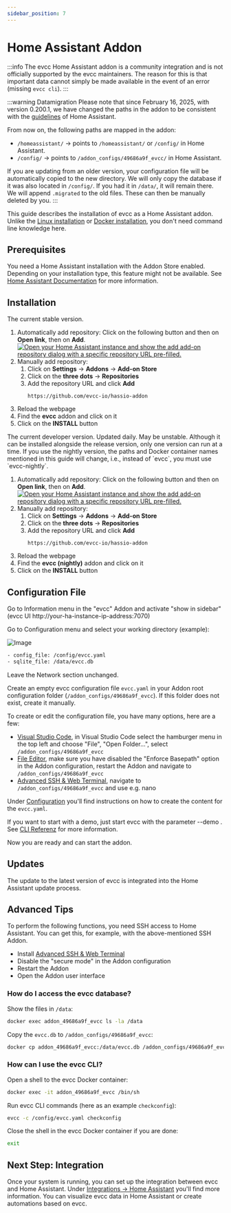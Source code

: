 ```yaml
---
sidebar_position: 7
---
```



# Home Assistant Addon

:::info
The evcc Home Assistant addon is a community integration and is not officially supported by the evcc maintainers.
The reason for this is that important data cannot simply be made available in the event of an error (missing `evcc cli`).
:::

:::warning Datamigration
Please note that since February 16, 2025, with version 0.200.1, we have changed the paths in the addon to be consistent with the [guidelines](https://developers.home-assistant.io/blog/2023/11/06/public-addon-config/) of Home Assistant.

From now on, the following paths are mapped in the addon:

- `/homeassistant/` -> points to `/homeassistant/` or `/config/` in Home Assistant.
- `/config/` -> points to `/addon_configs/49686a9f_evcc/` in Home Assistant.

If you are updating from an older version, your configuration file will be automatically copied to the new directory.
We will only copy the database if it was also located in `/config/`. If you had it in `/data/`, it will remain there.
We will append `.migrated` to the old files. These can then be manually deleted by you.
:::

This guide describes the installation of evcc as a Home Assistant addon.
Unlike the [Linux installation](./linux) or [Docker installation](./docker), you don't need command line knowledge here.

## Prerequisites

You need a Home Assistant installation with the Addon Store enabled.
Depending on your installation type, this feature might not be available.
See [Home Assistant Documentation](https://www.home-assistant.io/installation/#advanced-installation-methods) for more information.

## Installation

<Tabs groupId="release-type">
  <TabItem value="Release" label="Release" default>
  The current stable version.

1. Automatically add repository: Click on the following button and then on **Open link**, then on **Add**.
   [![Open your Home Assistant instance and show the add add-on repository dialog with a specific repository URL pre-filled.](https://my.home-assistant.io/badges/supervisor_add_addon_repository.svg)](https://my.home-assistant.io/redirect/supervisor_add_addon_repository/?repository_url=https%3A%2F%2Fgithub.com%2Fevcc-io%2Fhassio-addon)
2. Manually add repository:
   1. Click on **Settings** → **Addons** → **Add-on Store**
   2. Click on the **three dots** → **Repositories**
   3. Add the repository URL and click **Add**
      ```
      https://github.com/evcc-io/hassio-addon
      ```
3. Reload the webpage
4. Find the **evcc** addon and click on it
5. Click on the **INSTALL** button

  </TabItem>
  <TabItem value="Nightly" label="Nightly">
  The current developer version. Updated daily. May be unstable.
  Although it can be installed alongside the release version, only one version can run at a time.
  If you use the nightly version, the paths and Docker container names mentioned in this guide will change, i.e., instead of `evcc`, you must use `evcc-nightly`.

1. Automatically add repository: Click on the following button and then on **Open link**, then on **Add**.
   [![Open your Home Assistant instance and show the add add-on repository dialog with a specific repository URL pre-filled.](https://my.home-assistant.io/badges/supervisor_add_addon_repository.svg)](https://my.home-assistant.io/redirect/supervisor_add_addon_repository/?repository_url=https%3A%2F%2Fgithub.com%2Fevcc-io%2Fhassio-addon)
2. Manually add repository:
   1. Click on **Settings** → **Addons** → **Add-on Store**
   2. Click on the **three dots** → **Repositories**
   3. Add the repository URL and click **Add**
      ```
      https://github.com/evcc-io/hassio-addon
      ```
3. Reload the webpage
4. Find the **evcc (nightly)** addon and click on it
5. Click on the **INSTALL** button

  </TabItem>
</Tabs>

## Configuration File

Go to Information menu in the "evcc" Addon and activate "show in sidebar" (evcc UI http://your-ha-instance-ip-address:7070)

Go to Configuration menu and select your working directory (example):

![Image](screenshots/ha_configuration_ui.webp)

```sh
- config_file: /config/evcc.yaml
- sqlite_file: /data/evcc.db
```

Leave the Network section unchanged.

Create an empty evcc configuration file `evcc.yaml` in your Addon root configuration folder (`/addon_configs/49686a9f_evcc`).
If this folder does not exist, create it manually.

To create or edit the configuration file, you have many options, here are a few:

- [Visual Studio Code](https://github.com/hassio-addons/addon-vscode), in Visual Studio Code select the hamburger menu in the top left and choose "File", "Open Folder...", select `/addon_configs/49686a9f_evcc`
- [File Editor](https://github.com/home-assistant/addons/tree/master/configurator), make sure you have disabled the "Enforce Basepath" option in the Addon configuration, restart the Addon and navigate to `/addon_configs/49686a9f_evcc`
- [Advanced SSH & Web Terminal](https://github.com/hassio-addons/addon-ssh), navigate to `/addon_configs/49686a9f_evcc` and use e.g. nano

Under [Configuration](./configuration) you'll find instructions on how to create the content for the `evcc.yaml`.

If you want to start with a demo, just start evcc with the parameter --demo .
See [CLI Referenz](/docs/reference/cli/evcc) for more information.

Now you are ready and can start the addon.

## Updates

The update to the latest version of evcc is integrated into the Home Assistant update process.

## Advanced Tips

To perform the following functions, you need SSH access to Home Assistant. You can get this, for example, with the above-mentioned SSH Addon.

- Install [Advanced SSH & Web Terminal](https://github.com/hassio-addons/addon-ssh)
- Disable the "secure mode" in the Addon configuration
- Restart the Addon
- Open the Addon user interface

### How do I access the evcc database?

Show the files in `/data`:

```sh
docker exec addon_49686a9f_evcc ls -la /data
```

Copy the `evcc.db` to `/addon_configs/49686a9f_evcc`:

```sh
docker cp addon_49686a9f_evcc:/data/evcc.db /addon_configs/49686a9f_evcc/
```

### How can I use the evcc CLI?

Open a shell to the evcc Docker container:

```sh
docker exec -it addon_49686a9f_evcc /bin/sh
```

Run evcc CLI commands (here as an example `checkconfig`):

```sh
evcc -c /config/evcc.yaml checkconfig
```

Close the shell in the evcc Docker container if you are done:

```sh
exit
```

## Next Step: Integration

Once your system is running, you can set up the integration between evcc and Home Assistant.
Under [Integrations → Home Assistant](../integrations/home-assistant) you'll find more information.
You can visualize evcc data in Home Assistant or create automations based on evcc.
